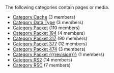 <!-- DO NOT EDIT THIS FILE, CODE AUTOMATICALLY GENERATED BY category.sh -->
The following categories contain pages or media.
* [[Category Cache]] (3 members)
* [[Category Data Type]] (3 members)
* [[Category Packet]] (110 members)
* [[Category Packet 194]] (4 members)
* [[Category Packet 317]] (90 members)
* [[Category Packet 377]] (12 members)
* [[Category Packet 474]] (3 members)
* [[Category Packet {{{revision}}}]] (1 members)
* [[Category RS2]] (14 members)
* [[Category RSC]] (7 members)
